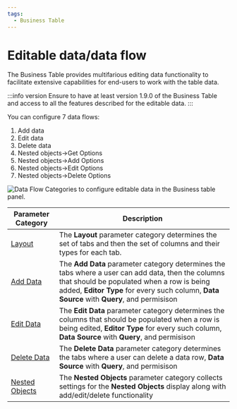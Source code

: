 ```yaml
---
tags:
  - Business Table
---
```



# Editable data/data flow

The Business Table provides multifarious editing data functionality to facilitate extensive capabilities for end-users to work with the table data.

:::info version
Ensure to have at least version 1.9.0 of the Business Table and access to all the features described for the editable data.
:::

You can configure 7 data flows:
 1. Add data
 2. Edit data
 3. Delete data
 4. Nested objects->Get Options
 5. Nested objects->Add Options
 6. Nested objects->Edit Options
 7. Nested objects->Delete Options

<Image
  title="Data Flow Categories to configure editable data in the Business table panel."
  src="/img/plugins/business-table/table-data-flow.png"
/>

| Parameter Category                                 | Description                         |
| -------------------------------------------------- | ------------------------------------|
| [Layout](/plugins/business-table/layout/)          | The **Layout** parameter category determines the set of tabs and then the set of columns and their types for each tab.               |
| [Add Data](/plugins/business-table/add/)           | The **Add Data** parameter category determines the tabs where a user can add data, then the columns that should be populated when a row is being added, **Editor Type** for every such column, **Data Source** with **Query**, and permisison |
| [Edit Data](/plugins/business-table/edit/)         | The **Edit Data** parameter category determines the columns that should be populated when a row is being edited, **Editor Type** for every such column, **Data Source** with **Query**, and permisison |
| [Delete Data](/plugins/business-table/delete/)     | The **Delete Data** parameter category determines the tabs where a user can delete a data row, **Data Source** with **Query**, and permisison |
| [Nested Objects](/plugins/business-table/nested/)  | The **Nested Objects** parameter category collects settings for the **Nested Objects** display along with add/edit/delete functionality |


